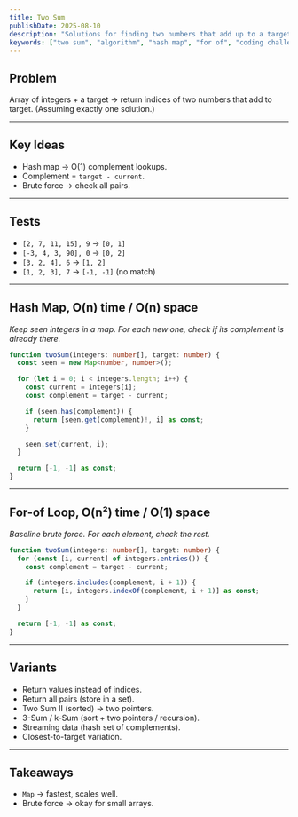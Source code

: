```yaml
---
title: Two Sum
publishDate: 2025-08-10
description: "Solutions for finding two numbers that add up to a target."
keywords: ["two sum", "algorithm", "hash map", "for of", "coding challenge"]
---
```


## Problem

Array of integers + a target -> return indices of two numbers that add to target.
(Assuming exactly one solution.)

---

## Key Ideas

- Hash map -> O(1) complement lookups.
- Complement = `target - current`.
- Brute force -> check all pairs.

---

## Tests

- `[2, 7, 11, 15], 9` -> `[0, 1]`
- `[-3, 4, 3, 90], 0` -> `[0, 2]`
- `[3, 2, 4], 6` -> `[1, 2]`
- `[1, 2, 3], 7` -> `[-1, -1]` (no match)

---

## Hash Map, O(n) time / O(n) space

_Keep seen integers in a map. For each new one, check if its complement is already there._

```ts
function twoSum(integers: number[], target: number) {
  const seen = new Map<number, number>();

  for (let i = 0; i < integers.length; i++) {
    const current = integers[i];
    const complement = target - current;

    if (seen.has(complement)) {
      return [seen.get(complement)!, i] as const;
    }

    seen.set(current, i);
  }

  return [-1, -1] as const;
}
```

---

## For-of Loop, O(n²) time / O(1) space

_Baseline brute force. For each element, check the rest._

```ts
function twoSum(integers: number[], target: number) {
  for (const [i, current] of integers.entries()) {
    const complement = target - current;

    if (integers.includes(complement, i + 1)) {
      return [i, integers.indexOf(complement, i + 1)] as const;
    }
  }

  return [-1, -1] as const;
}
```

---

## Variants

- Return values instead of indices.
- Return all pairs (store in a set).
- Two Sum II (sorted) -> two pointers.
- 3-Sum / k-Sum (sort + two pointers / recursion).
- Streaming data (hash set of complements).
- Closest-to-target variation.

---

## Takeaways

- `Map` -> fastest, scales well.
- Brute force -> okay for small arrays.
